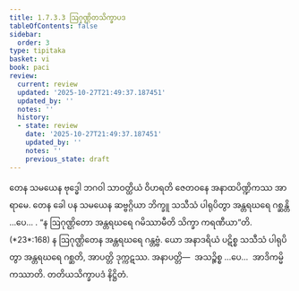 ```yaml
---
title: 1.7.3.3 ဩဂုဏ္ဌိတသိက္ခာပဒ
tableOfContents: false
sidebar:
  order: 3
type: tipitaka
basket: vi
book: paci
review:
  current: review
  updated: '2025-10-27T21:49:37.187451'
  updated_by: ''
  notes: ''
  history:
  - state: review
    date: '2025-10-27T21:49:37.187451'
    updated_by: ''
    notes: ''
    previous_state: draft
---
```



<ReviewStatus review={frontmatter.review} showDetails={true} />

<HypothesisAnnotation frontmatter={frontmatter} />

<DynamicBreadcrumb />

<Division number="598" book="paci" e="ch" v="2" p="247">

<Paragraph number="1795" book="paci">
တေန သမယေန ဗုဒ္ဓေါ ဘဂဝါ သာဝတ္ထိယံ ဝိဟရတိ ဇေတဝနေ အနာထပိဏ္ဍိကဿ အာရာမေ. တေန ခေါ ပန သမယေန ဆဗ္ဗဂ္ဂိယာ ဘိက္ခူ သသီသံ ပါရုပိတွာ အန္တရဃရေ ဂစ္ဆန္တိ …ပေ… .
</Paragraph>

<Paragraph number="1796" book="paci">
<Emphasis>“န ဩဂုဏ္ဌိတော အန္တရဃရေ ဂမိဿာမီတိ သိက္ခာ ကရဏီယာ”</Emphasis>တိ. (*23*:<Emphasis>168</Emphasis>)
</Paragraph>

<Paragraph number="1797" book="paci">
န ဩဂုဏ္ဌိတေန အန္တရဃရေ ဂန္တဗ္ဗံ. ယော အနာဒရိယံ ပဋိစ္စ သသီသံ ပါရုပိတွာ အန္တရဃရေ ဂစ္ဆတိ, အာပတ္တိ ဒုက္ကဋဿ.
</Paragraph>

<Paragraph number="1798" book="paci">
အနာပတ္တိ—  အသဉ္စိစ္စ …ပေ…  အာဒိကမ္မိကဿာတိ.

</Paragraph>
</Division>

<Paragraph number="1799" type="center" book="paci">
တတိယသိက္ခာပဒံ နိဋ္ဌိတံ.
</Paragraph>